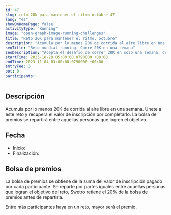 ```yaml
---
id: 47
slug: reto-20k-para-mantener-el-ritmo-octubre-47
lang: "es"
showOnHomePage: false
activityType: "Running"
image: "open-graph-image-running-challenges"
title: "Reto 20K para mantener el ritmo, octubre"
description: "Acumula por lo menos 20K de corrida al aire libre en una semana. Únete a este reto y recupera el valor de inscripción por completarlo. La bolsa de premios se repartirá entre aquellas personas que logren el objetivo."
seoTitle: "Reto mundial running: Corre 20K en una semana"
seoDescription: "Acepta el desafío de correr 20K en solo una semana, del 28 de octubre al 3 de noviembre y conecta con corredores de todo el mundo. ¡Regístrate ahora!"
startTime: 2023-10-28 05:00:00.0790000 +00:00
endTime: 2023-11-04 03:00:00.0790000 +00:00
entryFee: 3
pot: 0
participants:
---
```



## Descripción

Acumula por lo menos 20K de corrida al aire libre en una semana. Únete a este reto y recupera el valor de inscripción por completarlo. La bolsa de premios se repartirá entre aquellas personas que logren el objetivo.

## Fecha

- Inicio: <LocalDate dateUtc={frontmatter.startTime} client:load />
- Finalización: <LocalDate dateUtc={frontmatter.endTime} client:load />

## Bolsa de premios

La bolsa de premios se obtiene de la suma del valor de inscripción pagado por cada participante. Se reparte por partes iguales entre aquellas personas que logran el objetivo del reto, Swetro retiene el 20% de la bolsa de premios antes de repartirla.

Entre más participantes haya en un reto, mayor será el premio.
